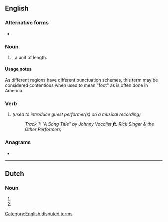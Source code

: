 {{also|Appendix:Variations of "ft"}}
==English==

===Alternative forms===
* {{l|en|ft}}

===Noun===
{{head|en|noun}}

# {{lb|en|US}} {{abbreviation of|en|foot}}, a unit of length.

====Usage notes====
As different regions have different punctuation schemes, this term may be considered contentious when used to mean "foot" as is often done in America.

===Verb===
{{head|en|verb}}

# {{abbreviation of|en|featuring|nodot=1}} ''(used to introduce guest performer(s) on a musical recording)''
#: ''Track 1: "A Song Title" by Johnny Vocalist '''ft.''' Rick Singer & the Other Performers''

===Anagrams===
* {{anagrams|en|a=ft|TF|Tf|tf}}

[[Category:English disputed terms]]

----

==Dutch==

===Noun===
{{head|nl|noun}}

# {{abbreviation of|nl|fort}}
# {{abbreviation of|nl|vesting}}